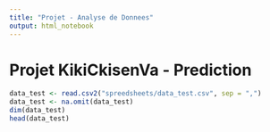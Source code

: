 ```yaml
---
title: "Projet - Analyse de Donnees"
output: html_notebook
---
```


# Projet KikiCkisenVa - Prediction

\section{Recuperation des donnees}
```r
data_test <- read.csv2("spreedsheets/data_test.csv", sep = ",")
data_test <- na.omit(data_test)
dim(data_test)
head(data_test)
```